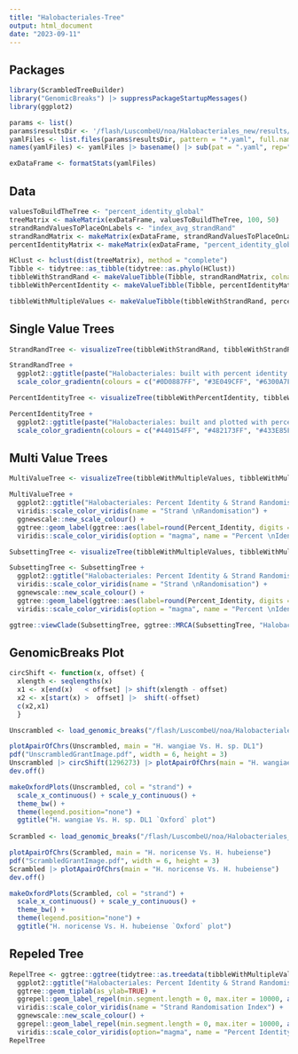 ```yaml
---
title: "Halobacteriales-Tree"
output: html_document
date: "2023-09-11"
---
```

## Packages
```r
library(ScrambledTreeBuilder)
library("GenomicBreaks") |> suppressPackageStartupMessages()
library(ggplot2)

params <- list()
params$resultsDir <- '/flash/LuscombeU/noa/Halobacteriales_new/results/genomicbreaks'
yamlFiles <- list.files(params$resultsDir, pattern = "*.yaml", full.names = TRUE)
names(yamlFiles) <- yamlFiles |> basename() |> sub(pat = ".yaml", rep="")

exDataFrame <- formatStats(yamlFiles)
```


## Data
```r
valuesToBuildTheTree <- "percent_identity_global"
treeMatrix <- makeMatrix(exDataFrame, valuesToBuildTheTree, 100, 50)
strandRandValuesToPlaceOnLabels <- "index_avg_strandRand"
strandRandMatrix <- makeMatrix(exDataFrame, strandRandValuesToPlaceOnLabels, 1, 0.5)
percentIdentityMatrix <- makeMatrix(exDataFrame, "percent_identity_global", 100, 50)
```
```r
HClust <- hclust(dist(treeMatrix), method = "complete")
Tibble <- tidytree::as_tibble(tidytree::as.phylo(HClust))
tibbleWithStrandRand <- makeValueTibble(Tibble, strandRandMatrix, colname = "Strand_Randomisation_Index")
tibbleWithPercentIdentity <- makeValueTibble(Tibble, percentIdentityMatrix, colname = "Percent_Identity")

tibbleWithMultipleValues <- makeValueTibble(tibbleWithStrandRand, percentIdentityMatrix, colname = "Percent_Identity")
```


## Single Value Trees
```r
StrandRandTree <- visualizeTree(tibbleWithStrandRand, tibbleWithStrandRand$Strand_Randomisation_Index, innerlabelsize = 1.75)

StrandRandTree +
  ggplot2::ggtitle(paste("Halobacteriales: built with percent identity and plotted with strand randomisation index")) + 
  scale_color_gradientn(colours = c("#0D0887FF", "#3E049CFF", "#6300A7FF", "#8707A6FF", "#A62098FF", "#C03A83FF", "#D5546EFF", "#F58C46FF"), name = "Strand Randomisation Index")

PercentIdentityTree <- visualizeTree(tibbleWithPercentIdentity, tibbleWithPercentIdentity$Percent_Identity, innerlabelsize = 1.75)

PercentIdentityTree +
  ggplot2::ggtitle(paste("Halobacteriales: built and plotted with percent identity scores")) + 
  scale_color_gradientn(colours = c("#440154FF", "#482173FF", "#433E85FF", "#38598CFF", "#2D708EFF", "#25858EFF", "#1E9B8AFF", "#2BB07FFF", "#51C56AFF", "#85D54AFF", "#C2DF23FF"), name = "Percent Identity")
```


## Multi Value Trees
```r
MultiValueTree <- visualizeTree(tibbleWithMultipleValues, tibbleWithMultipleValues$Strand_Randomisation_Index, valueround = 2, outerlabelsize = 0.2, innerlabelsize = 3.5, ynudge = 2)

MultiValueTree +
  ggplot2::ggtitle("Halobacteriales: Percent Identity & Strand Randomisation") +
  viridis::scale_color_viridis(name = "Strand \nRandomisation") +
  ggnewscale::new_scale_colour() +
  ggtree::geom_label(ggtree::aes(label=round(Percent_Identity, digits = 3), color = Percent_Identity), label.size = 0.2, size = 3.5, na.rm = TRUE, label.padding = ggtree::unit(0.15, "lines"), nudge_y = -2) +
  viridis::scale_color_viridis(option = "magma", name = "Percent \nIdentity")
```
```r
SubsettingTree <- visualizeTree(tibbleWithMultipleValues, tibbleWithMultipleValues$Strand_Randomisation_Index, valueround = 2, outerlabelsize = 0.2, innerlabelsize = 3.5, ynudge = .2)

SubsettingTree <- SubsettingTree +
  ggplot2::ggtitle("Halobacteriales: Percent Identity & Strand Randomisation") +
  viridis::scale_color_viridis(name = "Strand \nRandomisation") +
  ggnewscale::new_scale_colour() +
  ggtree::geom_label(ggtree::aes(label=round(Percent_Identity, digits = 3), color = Percent_Identity), label.size = 0.2, size = 3.5, na.rm = TRUE, label.padding = ggtree::unit(0.15, "lines"), nudge_y = -.2) +
  viridis::scale_color_viridis(option = "magma", name = "Percent \nIdentity")

ggtree::viewClade(SubsettingTree, ggtree::MRCA(SubsettingTree, "Halobacterium_hubeiense_GCA_001488575.1", "Halobacterium_wangiae_GCA_021249345.1"))
```


## GenomicBreaks Plot
``` r
circShift <- function(x, offset) {
  xlength <- seqlengths(x)
  x1 <- x[end(x)   < offset] |> shift(xlength - offset)
  x2 <- x[start(x) >  offset] |>  shift(-offset)
  c(x2,x1)
  }

Unscrambled <- load_genomic_breaks("/flash/LuscombeU/noa/Halobacteriales_new/Halobacterium_wangiae_GCA_021249345.1___Halobacterium_sp._DL1_GCA_000230955.3.07.postmasked.maf.gz")

plotApairOfChrs(Unscrambled, main = "H. wangiae Vs. H. sp. DL1")
pdf("UnscrambledGrantImage.pdf", width = 6, height = 3)
Unscrambled |> circShift(1296273) |> plotApairOfChrs(main = "H. wangiae Vs. H. sp. DL1")
dev.off()

makeOxfordPlots(Unscrambled, col = "strand") +
  scale_x_continuous() + scale_y_continuous() +
  theme_bw() +
  theme(legend.position="none") +
  ggtitle("H. wangiae Vs. H. sp. DL1 `Oxford` plot")
 
Scrambled <- load_genomic_breaks("/flash/LuscombeU/noa/Halobacteriales_new/Halobacterium_noricense_GCA_021233435.1___Halobacterium_hubeiense_GCA_001488575.1.07.postmasked.maf.gz")

plotApairOfChrs(Scrambled, main = "H. noricense Vs. H. hubeiense")
pdf("ScrambledGrantImage.pdf", width = 6, height = 3)
Scrambled |> plotApairOfChrs(main = "H. noricense Vs. H. hubeiense")
dev.off()

makeOxfordPlots(Scrambled, col = "strand") +
  scale_x_continuous() + scale_y_continuous() +
  theme_bw() +
  theme(legend.position="none") +
  ggtitle("H. noricense Vs. H. hubeiense `Oxford` plot")
```


## Repeled Tree
``` r
RepelTree <- ggtree::ggtree(tidytree::as.treedata(tibbleWithMultipleValues)) +
  ggplot2::ggtitle("Halobacteriales: Percent Identity & Strand Randomisation Index") +
  ggtree::geom_tiplab(as_ylab=TRUE) + 
  ggrepel::geom_label_repel(min.segment.length = 0, max.iter = 10000, aes(label=round(Strand_Randomisation_Index, digit = 2), color = Strand_Randomisation_Index), label.size = 0.25, size = 2, na.rm = TRUE, label.padding = unit(0.1, "lines"), nudge_y = 0.4) +
  viridis::scale_color_viridis(name = "Strand Randomisation Index") +
  ggnewscale::new_scale_colour() +
  ggrepel::geom_label_repel(min.segment.length = 0, max.iter = 10000, aes(label=round(Percent_Identity, digit = 1), color = Percent_Identity), label.size = 0.25, size = 2, na.rm = TRUE, label.padding = unit(0.1, "lines"), nudge_y = -0.4) +
  viridis::scale_color_viridis(option="magma", name = "Percent Identity")
RepelTree
```
